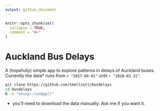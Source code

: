 ```yaml
---
output: github_document
---
```


<!-- README.md is generated from README.Rmd. Please edit that file -->

```r
knitr::opts_chunk$set(
  collapse = TRUE,
  comment = "#>"
)
```

# Auckland Bus Delays

A (hopefully) simple app to explore patterns in delays of Auckland buses.
Currently the data* runs from `r "2017-04-01"` until `r "2018-03-31"`.

```bash
git clone https://github.com/tmelliott/busdelays
cd busdelays
R -e "shiny::runApp()"
```

* you'll need to download the data manually. Ask me if you want it.